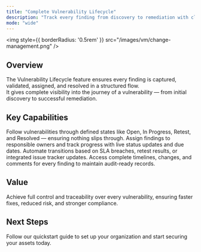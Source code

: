 ```yaml
---
title: "Complete Vulnerability Lifecycle"
description: "Track every finding from discovery to remediation with clear states and ownership visibility."
mode: "wide"
---
```


<img
  style={{ borderRadius: '0.5rem' }}
  src="/images/vm/change-management.png"
/>


## Overview

The Vulnerability Lifecycle feature ensures every finding is captured, validated, assigned, and resolved in a structured flow.  
It gives complete visibility into the journey of a vulnerability — from initial discovery to successful remediation.

## Key Capabilities

<Columns cols={2}>
  <Card title="End-to-End Tracking" icon="route">
    Follow vulnerabilities through defined states like Open, In Progress, Retest, and Resolved — ensuring nothing slips through.
  </Card>
  <Card title="Ownership & Accountability" icon="user-check">
    Assign findings to responsible owners and track progress with live status updates and due dates.
  </Card>
  <Card title="State Automation" icon="arrows-rotate">
    Automate transitions based on SLA breaches, retest results, or integrated issue tracker updates.
  </Card>
  <Card title="Historical Context" icon="clock-rotate-left">
    Access complete timelines, changes, and comments for every finding to maintain audit-ready records.
  </Card>
</Columns>

## Value

Achieve full control and traceability over every vulnerability, ensuring faster fixes, reduced risk, and stronger compliance.



## Next Steps

<Card title="Explore Live Demo Now" icon="arrow-right" href="https://suite.snapsec.co/demo">
  Follow our quickstart guide to set up your organization and start securing your assets today.
</Card>